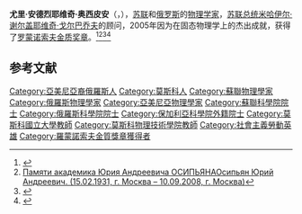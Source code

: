 '''尤里·安德烈耶维奇·奥西皮安'''（{{lang-ru|'''Ю́рий Андре́евич Осипья́н'''}}，{{bd|1931年|2月15日|2008年|9月10日|catIdx=Y}}），[[苏联|苏联]]和[[俄罗斯|俄罗斯]]的[[物理学家|物理学家]]，[[苏联总统|苏联总统]][[米哈伊尔·谢尔盖耶维奇·戈尔巴乔夫|米哈伊尔·谢尔盖耶维奇·戈尔巴乔夫]]的顾问，2005年因为在固态物理学上的杰出成就，获得了[[罗蒙诺索夫金质奖章|罗蒙诺索夫金质奖章]]。<ref>{{Cite web |url=http://www.issp.ac.ru/main/index.php/ru/rasmember/osipyan.html |title=Осипьян Юрий Андреевич - ИФТТ РАН |access-date=2020-12-24 |archive-date=2021-01-20 |archive-url=https://web.archive.org/web/20210120192306/http://www.issp.ac.ru/main/index.php/ru/rasmember/osipyan.html |dead-url=no }}</ref><ref>[http://www.pugwash.ru/history/memory/3993.html Памяти академика Юрия Андреевича ОСИПЬЯНАОсипьян Юрий Андреевич. (15.02.1931, г. Москва – 10.09.2008, г. Москва)]</ref><ref>{{Cite web |url=http://letopis.msu.ru/peoples/3145 |title=Осипьян Юрий Андреевич. (15.02.1931, г. Москва – 10.09.2008, г. Москва) |access-date=2020-12-24 |archive-date=2020-02-07 |archive-url=https://web.archive.org/web/20200207210352/http://letopis.msu.ru/peoples/3145 |dead-url=no }}</ref><ref>{{Cite web |url=http://ru.hayazg.info/%D0%9E%D1%81%D0%B8%D0%BF%D1%8C%D1%8F%D0%BD_%D0%AE%D1%80%D0%B8%D0%B9_%D0%90%D0%BD%D0%B4%D1%80%D0%B5%D0%B5%D0%B2%D0%B8%D1%87 |title=Осипьян Юрий Андреевич — Энциклопедия фонда «Хайазг» |access-date=2020-12-24 |archive-date=2020-02-24 |archive-url=https://web.archive.org/web/20200224210841/http://ru.hayazg.info/%D0%9E%D1%81%D0%B8%D0%BF%D1%8C%D1%8F%D0%BD_%D0%AE%D1%80%D0%B8%D0%B9_%D0%90%D0%BD%D0%B4%D1%80%D0%B5%D0%B5%D0%B2%D0%B8%D1%87 |dead-url=no }}</ref>

== 参考文献 ==
{{Reflist}}

{{DEFAULTSORT: Osipyan, Yuri}}
[[Category:亞美尼亞裔俄羅斯人|Category:亞美尼亞裔俄羅斯人]]
[[Category:莫斯科人|Category:莫斯科人]]
[[Category:蘇聯物理學家|Category:蘇聯物理學家]]
[[Category:俄羅斯物理學家|Category:俄羅斯物理學家]]
[[Category:亞美尼亞物理學家|Category:亞美尼亞物理學家]]
[[Category:蘇聯科學院院士|Category:蘇聯科學院院士]]
[[Category:俄羅斯科學院院士|Category:俄羅斯科學院院士]]
[[Category:保加利亞科學院外籍院士|Category:保加利亞科學院外籍院士]]
[[Category:莫斯科國立大學教師|Category:莫斯科國立大學教師]]
[[Category:莫斯科物理技術學院教師|Category:莫斯科物理技術學院教師]]
[[Category:社會主義勞動英雄|Category:社會主義勞動英雄]]
[[Category:羅蒙諾索夫金質獎章獲得者|Category:羅蒙諾索夫金質獎章獲得者]]